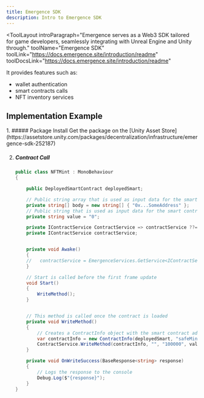 ```yaml
---
title: Emergence SDK
description: Intro to Emergence SDK
---
```


<ToolLayout
    introParagraph="Emergence serves as a Web3 SDK tailored for game developers, seamlessly integrating with Unreal Engine and Unity through."
    toolName="Emergence SDK"
    toolLink="https://docs.emergence.site/introduction/readme"
    toolDocsLink="https://docs.emergence.site/introduction/readme"
>

It provides features such as: 
- wallet authentication
-  smart contracts calls
-  NFT inventory services

## Implementation Example

<Tabs>
<TabItem label="Unity">

<Steps>
1. ##### Package Install
    Get the package on the [Unity Asset Store](https://assetstore.unity.com/packages/decentralization/infrastructure/emergence-sdk-252187)

2. ##### Contract Call
    ```c#
    public class NFTMint : MonoBehaviour
    {

        public DeployedSmartContract deployedSmart;

        // Public string array that is used as input data for the smart contract method
        private string[] body = new string[] { "0x...SomeAddress" };
        // Public string that is used as input data for the smart contract method
        private string value = "0";

        private IContractService ContractService => contractService ??= EmergenceServices.GetService<IContractService>();
        private IContractService contractService;


        private void Awake()
        {
        //   contractService = EmergenceServices.GetService<IContractService>();
        }

        // Start is called before the first frame update
        void Start()
        {
            WriteMethod();
        }


        // This method is called once the contract is loaded
        private void WriteMethod()
        {
            // Creates a ContractInfo object with the smart contract address, method name, network name, and default node URL
            var contractInfo = new ContractInfo(deployedSmart, "safeMint");
            ContractService.WriteMethod(contractInfo, "", "100000", value, body, OnWriteSuccess, EmergenceLogger.LogError);
        }

        private void OnWriteSuccess(BaseResponse<string> response)
        {
            // Logs the response to the console
            Debug.Log($"{response}");
        }
    }
    ```
</Steps>
</TabItem>
</Tabs>
</ToolLayout>